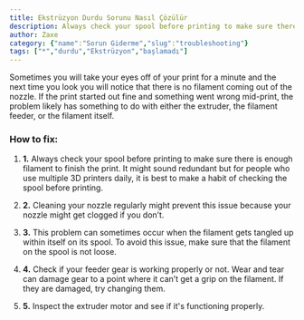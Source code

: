 ```yaml
---
title: Ekstrüzyon Durdu Sorunu Nasıl Çözülür
description: Always check your spool before printing to make sure there is enough filament to finish the print. It might sound redundant but for people who use multiple 3D printers daily, it is best to make a habit of checking the spool before printing.
author: Zaxe
category: {"name":"Sorun Giderme","slug":"troubleshooting"}
tags: ["*","durdu","Ekstrüzyon","başlamadı"]
---
```


<Aligned>
<ColumnImage image={{imageURL:"posts/common-3d-printing-problems-and-how-to-troubleshoot-them/img/extrusion-stopped-mid-print.webp",imageALT:"Extrusion Stopped Mid Print"}}>
Sometimes you will take your eyes off of your print for a minute and the next time you look you will notice that there is no filament coming out of the nozzle. If the print started out fine and something went wrong mid-print, the problem likely has something to do with either the extruder, the filament feeder, or the filament itself.
</ColumnImage>
<br/>

<h3>How to fix:</h3>

1. <strong className="list-number">1.</strong> Always check your spool before printing to make sure there is enough filament to finish the print. It might sound redundant but for people who use multiple 3D printers daily, it is best to make a habit of checking the spool before printing.

2. <strong className="list-number">2.</strong> Cleaning your nozzle regularly might prevent this issue because your nozzle might get clogged if you don’t.

3. <strong className="list-number">3.</strong> This problem can sometimes occur when the filament gets tangled up within itself on its spool. To avoid this issue, make sure that the filament on the spool is not loose.

4. <strong className="list-number">4.</strong> Check if your feeder gear is working properly or not. Wear and tear can damage gear to a point where it can’t get a grip on the filament. If they are damaged, try changing them.

5. <strong className="list-number">5.</strong> Inspect the extruder motor and see if it's functioning properly.
</Aligned>